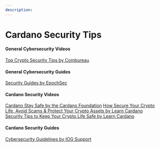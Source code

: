 ```yaml
---
description: 
---
```


# Cardano Security Tips

#### General Cybersecurity Videos
[Top Crypto Security Tips by Coinbureau](https://www.youtube.com/watch?v=h6m7psfXxzQ)

#### General Cybersecurity Guides
[Security Guides by EpochSec](https://epochsec.io/security-guides/)

#### Cardano Security Videos
[Cardano Stay Safe by the Cardano Foundation](https://forum.cardano.org/t/cardano-stay-safe-content-updated/28037)
[How Secure Your Crypto Life, Avoid Scams & Protect Your Crypto Assets by Learn Cardano](https://www.youtube.com/watch?v=W2YeB5clm0k)  
[Security Tips to Keep Your Crypto Life Safe by Learn Cardano](https://www.youtube.com/watch?v=bRFEx_TNc24)  

#### Cardano Security Guides
[Cybersecurity Guidelines by IOG Support](https://iohk.zendesk.com/hc/en-us/articles/900005141163-Cybersecurity-guidelines-for-Cardano-users)  
